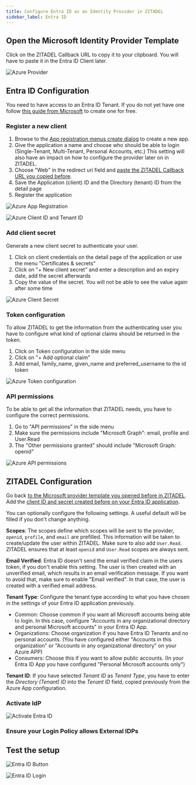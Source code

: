 ```yaml
---
title: Configure Entra ID as an Identity Provider in ZITADEL
sidebar_label: Entra ID
---
```



<Intro provider="Entra ID (former Azure Active Directory)"/>

## Open the Microsoft Identity Provider Template

<IDPsOverview templates="Microsoft"/>

Click on the ZITADEL Callback URL to copy it to your clipboard.
You will have to paste it in the Entra ID Client later.

![Azure Provider](/img/guides/zitadel_azure_provider2.png)

## Entra ID Configuration

You need to have access to an Entra ID Tenant. If you do not yet have one follow [this guide from Microsoft](https://docs.microsoft.com/en-us/azure/active-directory/develop/quickstart-create-new-tenant) to create one for free.

### Register a new client

1. Browse to the [App registration menus create dialog](https://portal.azure.com/#view/Microsoft_AAD_RegisteredApps/CreateApplicationBlade/quickStartType~/null/isMSAApp~/false) to create a new app.
2. Give the application a name and choose who should be able to login (Single-Tenant, Multi-Tenant, Personal Accounts, etc.) This setting will also have an impact on how to configure the provider later on in ZITADEL.
3. Choose "Web" in the redirect uri field and [paste the ZITADEL Callback URL you copied before](#open-the-microsoft-identity-provider-template).
4. Save the Application (client) ID and the Directory (tenant) ID from the detail page
5. Register the application

![Azure App Registration](/img/guides/azure_app_registration.png)

![Azure Client ID and Tenant ID](/img/guides/azure_client_tenant_id.png)

### Add client secret

Generate a new client secret to authenticate your user.

1. Click on client credentials on the detail page of the application or use the menu "Certificates & secrets"
2. Click on "+ New client secret" and enter a description and an expiry date, add the secret afterwards
3. Copy the value of the secret. You will not be able to see the value again after some time

![Azure Client Secret](/img/guides/azure_client_secret.png)

### Token configuration

To allow ZITADEL to get the information from the authenticating user you have to configure what kind of optional claims should be returned in the token.

1. Click on Token configuration in the side menu
2. Click on "+ Add optional claim"
3. Add email, family_name, given_name and preferred_username to the id token

![Azure Token configuration](/img/guides/azure_token_configuration.png)

### API permissions

To be able to get all the information that ZITADEL needs, you have to configure the correct permissions.

1. Go to "API permissions" in the side menu
2. Make sure the permissions include "Microsoft Graph": email, profile and User.Read
3. The "Other permissions granted" should include "Microsoft Graph: openid"

![Azure API permissions](/img/guides/azure_api_permissions.png)

## ZITADEL Configuration

Go back [to the Microsoft provider template you opened before in ZITADEL](#open-the-microsoft-identity-provider-template).
Add the [client ID and secret created before on your Entra ID application](#add-client-secret).

You can optionally configure the following settings.
A useful default will be filled if you don't change anything.

**Scopes**: The scopes define which scopes will be sent to the provider, `openid`, `profile`, and `email` are prefilled.
This information will be taken to create/update the user within ZITADEL. Make sure to also add `User.Read`. ZITADEL ensures that at least `openid` and `User.Read` scopes are always sent.

**Email Verified**: Entra ID doesn't send the email verified claim in the users token, if you don't enable this setting.
The user is then created with an unverified email, which results in an email verification message.
If you want to avoid that, make sure to enable "Email verified".
In that case, the user is created with a verified email address.

**Tenant Type**: Configure the tenant type according to what you have chosen in the settings of your Entra ID application previously.
- Common: Choose common if you want all Microsoft accounts being able to login.
In this case, configure "Accounts in any organizational directory and personal Microsoft accounts" in your Entra ID App.
- Organizations: Choose organization if you have Entra ID Tenants and no personal accounts. (You have configured either "Accounts in this organization" or "Accounts in any organizational directory" on your Azure APP)
- Consumers: Choose this if you want to allow public accounts. (In your Entra ID App you have configured "Personal Microsoft accounts only")

**Tenant ID**: If you have selected *Tenant ID* as *Tenant Type*, you have to enter the *Directory (Tenant) ID* into the *Tenant ID* field, copied previously from the Azure App configuration.

<GeneralConfigDescription provider_account="Microsoft account" />

### Activate IdP

<Activate/>

![Activate Entra ID](/img/guides/zitadel_activate_azure.png)

### Ensure your Login Policy allows External IDPs

<CustomLoginPolicy/>

## Test the setup

<TestSetup loginscreen="your Microsoft login"/>

![Entra ID Button](/img/guides/zitadel_login_azure.png)

![Entra ID Login](/img/guides/microsoft_login.png)
